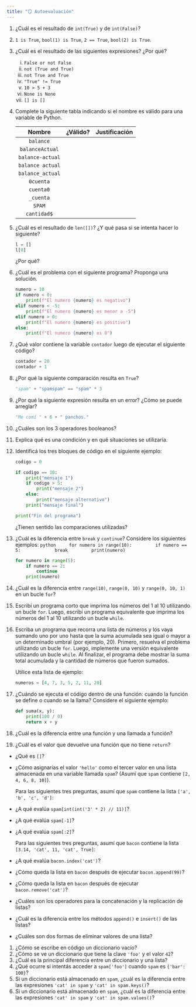 ```yaml
---
title: "🪞 Autoevaluación"
---
```


1. ¿Cuál es el resultado de `int(True)` y de `int(False)`?
1. `1 is True`, `bool(1) is True`, `2 == True`, `bool(2) is True`.
1. ¿Cuál es el resultado de las siguientes expresiones? ¿Por qué?
    i. `False or not False`
    i. `not (True and True)`
    i. `not True and True`
    i. `"True" != True`
    i. `10 > 5 + 3`
    i. `None is None`
    i. `[] is []`
1. Complete la siguiente tabla indicando si el nombre es válido para una variable de Python.

    |     Nombre        | ¿Válido? | Justificación |
    |:-----------------:|:--------:|:-------------:|
    | `balance`         |          |               |
    | `balanceActual`   |          |               |
    | `balance-actual`  |          |               |
    | `balance actual`  |          |               |
    | `balance_actual`  |          |               |
    | `0cuenta`         |          |               |
    | `cuenta0`         |          |               |
    | `_cuenta`         |          |               |
    | `SPAM`            |          |               |
    | `cantidad$`       |          |               |

1. ¿Cuál es el resultado de `len([])`? ¿Y qué pasa si se intenta hacer lo siguiente?

    ```python
    l = []
    l[0]
    ```

    ¿Por qué?
1. ¿Cuál es el problema con el siguiente programa? Proponga una solución.

    ```python
    numero = 10
    if numero < 0:
        print(f"El numero {numero} es negativo")
    elif numero < -5:
        print(f"El numero {numero} es menor a -5")
    elif numero > 0:
        print(f"El numero {numero} es positivo")
    else:
        print(f"El numero {numero} es 0")
    ```


1.  ¿Qué valor contiene la variable `contador` luego de ejecutar el siguiente código?

    ```python
    contador = 20
    contador + 1
    ```

1. ¿Por qué la siguiente comparación resulta en `True`?

    ```python
    "spam" + "spamspam" == "spam" * 3
    ```


1. ¿Por qué la siguiente expresión resulta en un error? ¿Cómo se puede arreglar?

    ```python
    "Me comí " + 6 + " panchos."
    ```

1. ¿Cuáles son los 3 operadores booleanos?

1. Explica qué es una condición y en qué situaciones se utilizaría.

1. Identificá los tres bloques de código en el siguiente ejemplo:

    ```python
    codigo = 0

    if codigo == 10:
        print("mensaje 1")
        if codigo > 5:
            print("mensaje 2")
        else:
            print("mensaje alternativo")
        print("mensaje final")

    print("Fin del programa")
    ```

    ¿Tienen sentido las comparaciones utilizadas?


1. ¿Cuál es la diferencia entre `break` y `continue`? Considere los siguientes ejemplos:
    ```python
    for numero in range(10):
        if numero == 5:
            break
        print(numero)
    ```

    ```python
    for numero in range(5):
        if numero == 2:
            continue
        print(numero)
    ```

1. ¿Cuál es la diferencia entre `range(10)`, `range(0, 10)` y `range(0, 10, 1)` en un bucle `for`?

1.  Escribí un programa corto que imprima los números del 1 al 10 utilizando un bucle `for`.
    Luego, escribí un programa equivalente que imprima los números del 1 al 10 utilizando un bucle
    `while`.


1.  Escriba un programa que recorra una lista de números y los vaya sumando uno por uno hasta que la
    suma acumulada sea igual o mayor a un determinado umbral (por ejemplo, 20).
    Primero, resuelva el problema utilizando un bucle `for`.
    Luego, implemente una versión equivalente utilizando un bucle `while`.
    Al finalizar, el programa debe mostrar la suma total acumulada y la cantidad de números que fueron sumados.

    Utilice esta lista de ejemplo:

    ```python
    numeros = [4, 7, 3, 5, 2, 11, 20]
    ```

1. ¿Cuándo se ejecuta el código dentro de una función: cuando la función se define o cuando se la llama? Considere el siguiente ejemplo:

    ```python
    def suma(x, y):
        print(100 / 0)
        return x + y
    ```

1. ¿Cuál es la diferencia entre una función y una llamada a función?

1. ¿Cuál es el valor que devuelve una función que no tiene `return`?

- ¿Qué es `[]`?
- ¿Cómo asignarías el valor `'hello'` como el tercer valor en una lista almacenada en una variable llamada `spam`? (Asumí que `spam` contiene `[2, 4, 6, 8, 10]`).

  Para las siguientes tres preguntas, asumí que `spam` contiene la lista `['a', 'b', 'c', 'd']`:

- ¿A qué evalúa `spam[int(int('3' * 2) // 11)]`?
- ¿A qué evalúa `spam[-1]`?
- ¿A qué evalúa `spam[:2]`?

  Para las siguientes tres preguntas, asumí que `bacon` contiene la lista `[3.14, 'cat', 11, 'cat', True]`:

- ¿A qué evalúa `bacon.index('cat')`?
- ¿Cómo queda la lista en `bacon` después de ejecutar `bacon.append(99)`?
- ¿Cómo queda la lista en `bacon` después de ejecutar `bacon.remove('cat')`?

- ¿Cuáles son los operadores para la concatenación y la replicación de listas?
- ¿Cuál es la diferencia entre los métodos `append()` e `insert()` de las listas?
- ¿Cuáles son dos formas de eliminar valores de una lista?


1. ¿Cómo se escribe en código un diccionario vacío?
2. ¿Cómo se ve un diccionario que tiene la clave `'foo'` y el valor `42`?
3. ¿Cuál es la principal diferencia entre un diccionario y una lista?
4. ¿Qué ocurre si intentás acceder a `spam['foo']` cuando `spam` es `{'bar': 100}`?
5. Si un diccionario está almacenado en `spam`, ¿cuál es la diferencia entre las expresiones `'cat' in spam` y `'cat' in spam.keys()`?
6. Si un diccionario está almacenado en `spam`, ¿cuál es la diferencia entre las expresiones `'cat' in spam` y `'cat' in spam.values()`?
